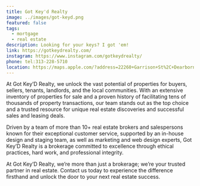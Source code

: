 ```yaml
---
title: Got Key'd Realty
image: ../images/got-keyd.png
featured: false
tags:
  - mortgage
  - real estate
description: Looking for your keys? I got 'em!
link: https://gotkeydrealty.com/
instagram: https://www.instagram.com/gotkeydrealty/
phone: tel:313-228-5710
location: https://maps.apple.com/?address=22260+Garrison+St%2C+Dearborn%2C+MI+48124%2C+United+States&ll=42.306309%2C-83.2496657&q=22260+Garrison+St
---
```



At Got Key’D Realty, we unlock the vast potential of properties for buyers, sellers, tenants, landlords, and the local communities. With an extensive inventory of properties for sale and a proven history of facilitating tens of thousands of property transactions, our team stands out as the top choice and a trusted resource for unique real estate discoveries and successful sales and leasing deals.

Driven by a team of more than 10+ real estate brokers and salespersons known for their exceptional customer service, supported by an in-house design and staging team, as well as marketing and web design experts, Got Key’D Realty is a brokerage committed to excellence through ethical practices, hard work, and professional integrity.

At Got Key’D Realty, we’re more than just a brokerage; we’re your trusted partner in real estate. Contact us today to experience the difference firsthand and unlock the door to your next real estate success.
